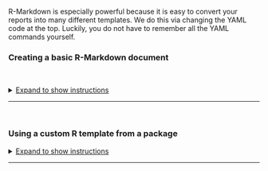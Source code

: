 R-Markdown is especially powerful because it is easy to convert your reports into many different templates. We do this
via changing the YAML code at the top. Luckily, you do not have to remember all the YAML commands yourself.

### Creating a basic R-Markdown document

<br>

<details>

<summary>[Expand to show instructions]{.underline}</summary>

To create a new R Markdown document

![](index_images/pg_Tut4_markdown_fig1.png)

1.  **Go to** `File` → `New File` → `R Markdown...`
2.  **Choose a document type** (HTML, PDF, or Word). For now, \| select `HTML`.
3.  **Give your document a title** and specify the author as \| your Email ID e.g. hlg5155
4.  **Click `OK`**
5.  *If this is your first time ever doing this or you're running a new POSIT-Cloud project, then R-studio might ask to
    download some packages before it can do this this. Say yes.*
6.  A new file should appear on your screen. At the top of that window (by the knit button, there is a save button. Save
    it as something relevant INSIDE YOUR PROJECT FOLDER!

RStudio will generate a default R Markdown file with an example of formatted text and an embedded code chunk.

<br>

#### Further editing the YAML code

There are many different options you can add to a basic RmD file, by changing the YAML code at the top. For example you
can add a table of contents, make the auto-hide (code folding) or change the theme.

Click here to see examples of how to do this:
<https://psu-spatial.github.io/Stat462-2025/CH2_EACHLAB.html#34_Editing_YAML>

<br>

#### **Important**

-   Before you continue, on your computer (outside R-Studio), go to your project folder

-   MAKE SURE THE RMD FILE SAVED IN YOUR PROJECT FOLDER. Also, check you didn't accidentally create a load of
    sub-folders inside your lab. If so, delete/move things around until it looks like this.

![](index_images/pg_Tut4_markdown_fig2.png)

<br>

</details>

------------------------------------------------------------------------------------------------------------------------

<br>

### Using a custom R template from a package

<details>

<summary>[Expand to show instructions]{.underline}</summary>

There are also now several package which contain professional markdown templates. Common examples include

-   The `rmdformats` package: See example themes here: <https://github.com/juba/rmdformats>
-   The `prettydoc` package: See example themes here: <https://prettydoc.statr.me/themes.html>

To use one of these packages:

+----------------------------------------------------------------+----------------------------------------------------+
| 1.  Make sure the relevant package is installed (e.g. packages | ![](index_images/im_05MarkdownScratchtemplate.png) |
|     tab, install button)                                       |                                                    |
|                                                                |                                                    |
| 2.  **Go to** `File` → `New File` → `R Markdown...`            |                                                    |
|                                                                |                                                    |
| 3.  **Click the `Templates` button**                           |                                                    |
|                                                                |                                                    |
| 4.  **Select the template you want to use**.                   |                                                    |
|                                                                |                                                    |
| 5.  **Click `OK`**.                                            |                                                    |
|                                                                |                                                    |
| 6.  A new file should appear on your screen. At the top of     |                                                    |
|     that window (by the knit button, there is a save button.   |                                                    |
|     Save it as something relevant INSIDE YOUR PROJECT FOLDER!  |                                                    |
|                                                                |                                                    |
| Alternatively, you can replace your YAML code with the         |                                                    |
| suggested code from that theme.                                |                                                    |
+----------------------------------------------------------------+----------------------------------------------------+

![](index_images/im_T3RmdformatsPlus.png)

<br>

#### Further editing the YAML code

There are many different options you can add to a basic RmD file, by changing the YAML code at the top. For example you
can add a table of contents, make the auto-hide (code folding) or change the theme.

The easiest way to see what is available for your particular theme is to go to the package website and take a look at
the documentation (scroll down). For example

-   The `rmdformats` package has various options for each theme <https://github.com/juba/rmdformats>
-   Similarly the `prettydoc` package has more description here <https://prettydoc.statr.me/themes.html>

You can also just try and edit the YAML code, press knit and see if it works. Click here to see examples of how to do
this: <https://psu-spatial.github.io/Stat462-2025/CH2_EACHLAB.html#34_Editing_YAML>

NOTE, PrettyDocs does NOT allow a floating table of contents.

<br>

#### **Important!**

Sometimes rmdformats makes an extra subfolder and puts your report in there.

-   So before you continue, on your computer (outside R-Studio), go to your project folder

-   MAKE SURE THE RMD FILE SAVED IN YOUR PROJECT FOLDER. Also, check you didn't accidentally create a load of
    sub-folders inside your lab. If so, delete/move things around until it looks like this.

![](index_images/pg_Tut4_markdown_fig2.png)

<br>

</details>

------------------------------------------------------------------------------------------------------------------------

<br>
